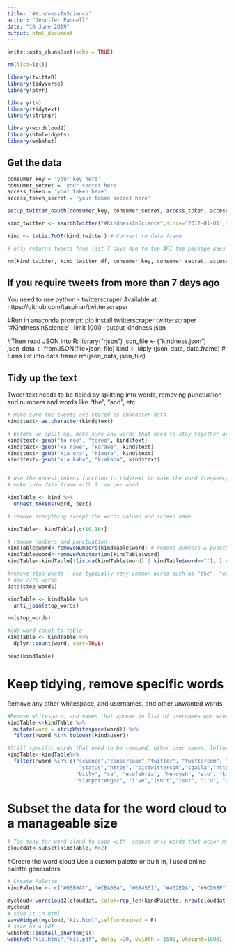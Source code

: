 ---
title: '#KindnessInScience'
author: "Jennifer Pannell"
date: "10 June 2019"
output: html_document
---

```{r setup, include=FALSE, echo=FALSE}
knitr::opts_chunk$set(echo = TRUE)

rm(list=ls())

library(twitteR)
library(tidyverse)
library(plyr)

library(tm)
library(tidytext)
library(stringr)

library(wordcloud2)
library(htmlwidgets)
library(webshot)

```

## Get the data
```{r connect to twitter}

consumer_key = 'your key here'
consumer_secret = 'your secret here'
access_token = 'your token here'
access_token_secret = 'your token secret here'

setup_twitter_oauth(consumer_key, consumer_secret, access_token, access_token_secret)

```

```{r download tweets}

kind_twitter <- searchTwitter("#KindnessInScience",since='2017-01-01',n=5000)

kind <- twListToDF(kind_twitter) # Convert to data frame

# only returns tweets from last 7 days due to the API the package uses

rm(kind_twitter, kind_twitter_df, consumer_key, consumer_secret, access_token, access_token_secret)
```

## If you require tweets from more than 7 days ago

You need to use python - twitterscraper
Available at https://github.com/taspinar/twitterscraper

#Run in anaconda prompt: 
pip install twitterscraper
twitterscraper '#KindnessInScience' --limit 1000 --output kindness.json 

#Then read JSON into R:
library("rjson")
json_file <- ("kindness.json")
json_data <- fromJSON(file=json_file)
kind <- ldply (json_data, data.frame) # turns list into data frame
rm(json_data, json_file)

## Tidy up the text
Tweet text needs to be tidied by splitting into words, removing punctuation and numbers and words like "the", "and", etc.

```{r wrangle data and tidy}
# make sure the tweets are stored as character data
kind$text<-as.character(kind$text)

# before we split up, make sure any words that need to stay together are replaced
kind$text<-gsub("te reo", "tereo", kind$text)
kind$text<-gsub("ka rawe", "karawe", kind$text)
kind$text<-gsub("kia ora", "kiaora", kind$text)
kind$text<-gsub("kia kaha", "kiakaha", kind$text)


# use the unnest_tokens function in tidytext to make the word frequency table
# make into data frame with 1 row per word 

kindTable <- kind %>%
  unnest_tokens(word, text)

# remove everything except the words column and screen name

kindTable<- kindTable[,c(10,16)]

# remove numbers and punctuation
kindTable$word<-removeNumbers(kindTable$word) # remove numbers & punctuation
kindTable$word<-removePunctuation(kindTable$word)
kindTable<-kindTable[!(is.na(kindTable$word) | kindTable$word==""), ] # remove blank/whitespace words

#remove stop words - aka typically very common words such as "the", "of" etc
# now 7770 words 
data(stop_words)

kindTable <- kindTable %>%
  anti_join(stop_words)

rm(stop_words)

#add word count to table
kindTable <- kindTable %>%
  dplyr::count(word, sort=TRUE) 

head(kindTable)
```

# Keep tidying, remove specific words
Remove any other whitespace, and usernames, and other unwanted words
```{r further tidying}
#Remove whitespace, and names that appear in list of usernames who wrote the tweets
kindTable <-kindTable %>%
  mutate(word = stripWhitespace(word)) %>%
  filter(!word %in% tolower(kind$user))

#Still specific words that need to be removed, other user names, leftover words from retweets etc
kindTable<-kindTable%>%
  filter(!word %in% c("science","conserteam","twitter", "twittercom", "kindnessinscience", "wwwkindnessinscienceorg", 
                       "status","https", "pictwittercom","sgalla","http", "i'm", "im", "cameronelissa", "dont",
                      "bitly", "ca", "ecofebria", "hendysh", "stu", "kirstyduncamp", "lpachter", "resbaz", 
                      "sianpottenger", "i've","isn't","isnt", "i'd", "aisrayne", "it's", "awisnz", "edyong", "youre", "that's", "we're", "kindness", "taramcallister", "kirstyduncanmp", "gonaturecom"))
```

# Subset the data for the word cloud to a manageable size
```{r subset for word cloud}
# Too many for word cloud to cope with, choose only words that occur more than three times
clouddat<-subset(kindTable, n>2)
```

#Create the word cloud
Use a custom palette or built in, I used online palette generators
```{r create the word cloud}
# Create Palette 
kindPalette <- c("#D5B0AC", "#CEA0EA", "#684551", "#402E2A", "#9CD08F")

mycloud<-wordcloud2(clouddat, color=rep_len(kindPalette, nrow(clouddat)), size=0.5)
mycloud
# save it in html
saveWidget(mycloud,"kis.html",selfcontained = F)
# save as a pdf
webshot::install_phantomjs()
webshot("kis.html","kis.pdf", delay =20, vwidth = 1500, vheight=1000)
```

